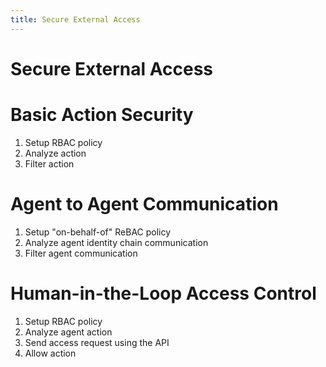 ```yaml
---
title: Secure External Access
---
```


# Secure External Access

# Basic Action Security
1. Setup RBAC policy
2. Analyze action
3. Filter action

# Agent to Agent Communication
1. Setup "on-behalf-of" ReBAC policy
2. Analyze agent identity chain communication
3. Filter agent communication

# Human-in-the-Loop Access Control
1. Setup RBAC policy
2. Analyze agent action
3. Send access request using the API
4. Allow action